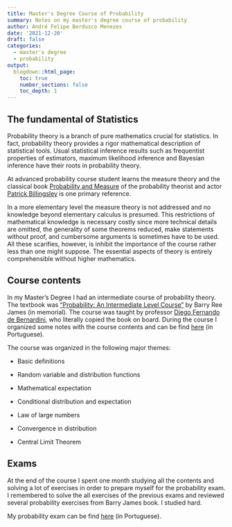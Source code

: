 ```yaml
---
title: Master's Degree Course of Probability
summary: Notes on my master's degree course of probability
author: André Felipe Berdusco Menezes
date: '2021-12-20'
draft: false
categories:
  - master's degree
  - probability
output:
  blogdown::html_page:
    toc: true
    number_sections: false
    toc_depth: 1
---
```



## The fundamental of Statistics

Probability theory is a branch of pure mathematics crucial for statistics.
In fact, probability theory provides a rigor mathematical description of statistical
tools. Usual statistical inference results such as frequentist properties of
estimators, maximum likelihood inference and Bayesian inference have their roots in
probability theory. 

At advanced probability course student learns the measure theory and the classical book
[Probability and Measure](https://www.amazon.com.br/Probability-Measure-Patrick-Billingsley/dp/0471007102) of the probability theorist and actor
[Patrick Billingsley](https://en.wikipedia.org/wiki/Patrick_Billingsley) is one primary
reference.

In a more elementary level the measure theory is not addressed and no knowledge
beyond elementary calculus is presumed.
This restrictions of mathematical knowledge is necessary costly since more technical
details are omitted, the generality of some theorems reduced,
make statements without proof, and cumbersome
arguments is sometimes have to be used.
All these scarifies, however, is inhibit the importance of the course rather less than
one might suppose. The essential aspects of theory is entirely comprehensible without
higher mathematics. 


## Course contents

In my Master's Degree I had an intermediate course of probability theory. The textbook was ["Probability: An Intermediate Level Course"](https://impa.br/page-livros/probabilidade-um-curso-em-nivel-intermediario/) by Barry Ree James (in memorial).
The course was taught by professor
[Diego Fernando de Bernardini](https://scholar.google.com.br/citations?user=8XKVbggAAAAJ&hl=pt-BR), who literally copied the book on board.
During the course I organized some notes with the course contents and can be find [here](/pdf/probability_notes_master_degree.pdf) (in Portuguese).

The course was organized in the following major themes:

- Basic definitions

- Random variable and distribution functions

- Mathematical expectation

- Conditional distribution and expectation

- Law of large numbers

- Convergence in distribution

- Central Limit Theorem


## Exams

At the end of the course I spent one month studying all the contents and solving a lot of
exercises in order to prepare myself for the probability exam. I remembered to solve the
all exercises of the previous exams and reviewed several probability exercises from
Barry James book. I studied hard.

My probability exam can be find [here](pdf/probability_exam.pdf) (in Portuguese).





